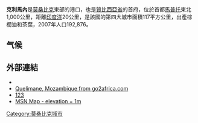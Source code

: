 {{Infobox settlement
|official_name          = 克利馬內
|other_name             = 
|native_name            = 
|nickname               = 
|motto                  = 
|image_skyline          = Quilimane.jpg
|imagesize              = 260px
|image_caption          = 
|image_flag             = 
|flag_size              = 
|image_seal             = 
|seal_size              = 
|image_shield           = 
|shield_size            =
|image_blank_emblem              =
|blank_emblem_size          =
|image_map              = 
|mapsize                = 
|map_caption            = 
|pushpin_map            = Mozambique
|pushpin_label_position = 
|pushpin_mapsize        =240
|coordinates_region     = MZ
|subdivision_type       = 國家
|subdivision_name       = {{MOZ}}
|subdivision_type1      = 省
|subdivision_name1      = [[贊比西亞省|贊比西亞省]]
|subdivision_type2      = 
|subdivision_name2      = 
|government_type        =
|leader_title           = 
|leader_name            = 
|leader_title1          =  <!-- for places with, say, both a mayor and a city manager -->
|leader_name1           =
|established_title      =  
|established_date       =  
|established_title2     =  <!-- Incorporated (town) -->
|established_date2      = 
|established_title3     =  
|established_date3      = 
|area_magnitude         = 
|unit_pref              = <!--Enter: Imperial, if Imperial (metric) is desired-->
|area_footnotes         = 
|area_total_km2             = 
|area_land_km2              = 
|area_water_km2             = 
|area_total_sq_mi        = 
|area_land_sq_mi         = 
|area_water_sq_mi        = 
|area_water_percent     = 
|area_urban_km2             = 
|area_urban_sq_mi        = 
|area_metro_km2             = 
|area_metro_sq_mi        = 
|population_as_of       = 2007
|population_footnotes   =
|population_note        = 
|settlement_type        = <!--For Town or Village (Leave blank for the default City)-->
|population_total       = 192 876
|population_density_km2     = 
|population_density_sq_mi = 
|population_metro       =
|population_density_metro_km2 =
|population_density_metro_sq_mi =
|population_urban       = 
|population_density_urban_km2 =
|population_density_urban_mi2 =
|timezone               = 
|utc_offset             = 
|timezone_DST           = 
|utc_offset_DST         = 
|latd =17 |latm =52|lats =35 |latNS =S
|longd=36 |longm=53|longs=14 |longEW=E
|elevation_footnotes    =  <!--for references: use <ref> </ref> tags-->
|elevation_m              = 
|elevation_ft           = 
|postal_code_type       =  <!-- enter ZIP code, Postcode, Post code, Postal code... -->
|postal_code            =
|area_code              = 
|website                = 
|footnotes              = 
}}

'''克利馬內'''是[[莫桑比克|莫桑比克]]東部的港口，也是[[贊比西亞省|贊比西亞省]]的首府，位於首都[[馬普托|馬普托]]東北1,000公里，距離[[印度洋|印度洋]]20公里，是該國的第四大城市面積117平方公里，出產棕櫚油和茶葉，2007年人口192,876。
==气候==

{{Weather box
|location = 克利马内
|single line = Yes
|metric first = Yes
|Jan record high C = 40.3
|Feb record high C = 38.5
|Mar record high C = 38.4
|Apr record high C = 37.2
|May record high C = 36.4
|Jun record high C = 33.8
|Jul record high C = 34.1
|Aug record high C = 37.0
|Sep record high C = 39.0
|Oct record high C = 42.9
|Nov record high C = 42.8
|Dec record high C = 41.4
|year record high C = 42.9
|Jan high C = 32.4
|Feb high C = 32.1
|Mar high C = 31.4
|Apr high C = 30.2
|May high C = 28.6
|Jun high C = 26.8
|Jul high C = 26.2
|Aug high C = 27.6
|Sep high C = 29.5
|Oct high C = 31.2
|Nov high C = 32.1
|Dec high C = 32.3
|year high C = 30.0
|Jan mean C = 27.4
|Feb mean C = 27.3
|Mar mean C = 26.9
|Apr mean C = 25.6
|May mean C = 23.2
|Jun mean C = 21.1
|Jul mean C = 20.6
|Aug mean C = 21.8
|Sep mean C = 23.6
|Oct mean C = 25.3
|Nov mean C = 26.5
|Dec mean C = 27.1
|year mean C = 24.7
|Jan low C = 23.4
|Feb low C = 23.4
|Mar low C = 23.2
|Apr low C = 21.5
|May low C = 18.5
|Jun low C = 16.0
|Jul low C = 15.6
|Aug low C = 16.1
|Sep low C = 18.1
|Oct low C = 20.2
|Nov low C = 21.7
|Dec low C = 22.8
|year low C = 20.0
|Jan record low C = 18.9
|Feb record low C = 17.9
|Mar record low C = 17.2
|Apr record low C = 15.9
|May record low C = 11.9
|Jun record low C = 9.9
|Jul record low C = 10.3
|Aug record low C = 10.3
|Sep record low C = 11.1
|Oct record low C = 12.8
|Nov record low C = 14.1
|Dec record low C = 15.9
|year record low C = 9.9
|precipitation colour = green
|Jan precipitation mm = 241.4
|Feb precipitation mm = 238.8
|Mar precipitation mm = 237.5
|Apr precipitation mm = 153.3
|May precipitation mm = 82.3
|Jun precipitation mm = 56.0
|Jul precipitation mm = 62.4
|Aug precipitation mm = 29.0
|Sep precipitation mm = 18.5
|Oct precipitation mm = 34.1
|Nov precipitation mm = 88.2
|Dec precipitation mm = 219.5
|year precipitation mm = 1461.0
|unit precipitation days = 1.0 mm
|Jan precipitation days = 11.4
|Feb precipitation days = 12.9
|Mar precipitation days = 13.1
|Apr precipitation days = 9.9
|May precipitation days = 7.6
|Jun precipitation days = 7.9
|Jul precipitation days = 8.1
|Aug precipitation days = 4.3
|Sep precipitation days = 2.1
|Oct precipitation days = 2.8
|Nov precipitation days = 5.2
|Dec precipitation days = 10.6
|year precipitation days = 95.9
|Jan humidity = 78
|Feb humidity = 78
|Mar humidity = 79
|Apr humidity = 79
|May humidity = 79
|Jun humidity = 81
|Jul humidity = 79
|Aug humidity = 77
|Sep humidity = 74
|Oct humidity = 68
|Nov humidity = 72
|Dec humidity = 74
|year humidity = 77
|Jan sun = 220.1
|Feb sun = 194.9
|Mar sun = 226.3
|Apr sun = 228.0
|May sun = 238.7
|Jun sun = 216.0
|Jul sun = 229.4
|Aug sun = 263.5
|Sep sun = 261.0
|Oct sun = 257.3
|Nov sun = 279.0
|Dec sun = 238.7
|year sun = 
|Jand sun = 7.1
|Febd sun = 6.9
|Mard sun = 7.3
|Aprd sun = 7.6
|Mayd sun = 7.7
|Jund sun = 7.2
|Juld sun = 7.4
|Augd sun = 8.5
|Sepd sun = 8.7
|Octd sun = 8.3
|Novd sun = 9.3
|Decd sun = 7.7
|yeard sun = 7.8
|source 1 = [[Deutscher_Wetterdienst|Deutscher Wetterdienst]]<ref name = DWD>{{cite web
| url = http://www.dwd.de/DWD/klima/beratung/ak/ak_672830_kt.pdf
| title = Klimatafel von Quelimane / Mosambik
| work = Baseline climate means (1961-1990) from stations all over the world
| publisher = Deutscher Wetterdienst
| language = de
| access-date = April 19, 2017
| archive-date = 2020-02-24
| archive-url = https://web.archive.org/web/20200224191957/https://www.dwd.de/DWD/klima/beratung/ak/ak_672830_kt.pdf
| dead-url = no
}}</ref> 
}}

==外部連結==
* {{wikitravel}}
* [http://www.go2africa.com/mozambique/beira/quelimane/ Quelimane, Mozambique from go2africa.com]{{Wayback|url=http://www.go2africa.com/mozambique/beira/quelimane/ |date=20090106203744 }}
* [http://quelimane.no.sapo.pt]{{Wayback|url=http://quelimane.no.sapo.pt/ |date=20160303194628 }}[https://web.archive.org/web/20100804195215/http://www.zambezia.co.mz/][http://quelimane.blogs.sapo.pt]{{Wayback|url=http://quelimane.blogs.sapo.pt/ |date=20120204102940 }}
* [http://maps.msn.com/%28rexibc55lu2iig45q2gkq02i%29/map.aspx?lats1=-17.876389&lons1=36.887222&alts1=1&regn1=2 MSN Map - elevation = 1m]{{Dead link|date=2019年11月 |bot=InternetArchiveBot |fix-attempted=yes }}

{{Authority control}}
[[Category:莫桑比克城市|Category:莫桑比克城市]]